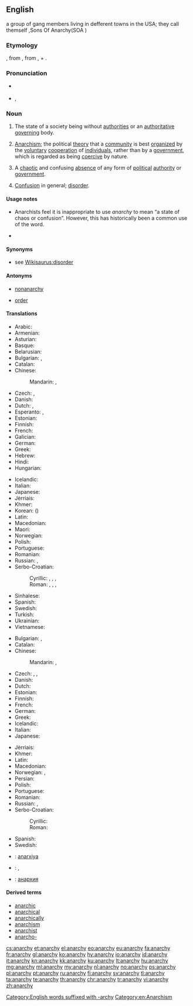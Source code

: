 ==English==a group of gang members living in defferent towns in the USA; they call themself ,Sons Of Anarchy(SOA )
{{wikipedia}}

===Etymology===
{{etyl|NL.|en}} {{term|anarchia|lang=la}}, from {{etyl|grc|en}} {{term|lang=grc|ἀναρχία|tr=anarkhiā}}, from {{term|ἀν-|lang=grc|tr=an-||not}}, + {{term|lang=grc|ἀρχή|tr=arkhē||power, authority}}.

===Pronunciation===
* {{a|UK}} {{IPA|/ˈænəki/}}
* {{a|US}} {{enPR|ănʹär-kē}}, {{IPA|/ˈænɑɹki/}}

===Noun===
{{en-noun|~|anarchies}}

# {{context|uncountable|lang=en}} The state of a society being without [[authorities]] or an [[authoritative]] [[govern]]ing body.
# {{context|uncountable|lang=en}} [[anarchism|Anarchism]]; the political [[theory]] that a [[community]] is best [[organize|organized]] by the [[voluntary]] [[cooperation]] of [[individual]]s, rather than by a [[government]], which is regarded as being [[coercive]] by nature.
# {{context|countable|lang=en}} A [[chaotic]] and confusing [[absence]] of any form of [[political]] [[authority]] or [[government]].
# [[confusion|Confusion]] in general; [[disorder]].

====Usage notes====
* {{sense|confusion or misunderstanding in general}} Anarchists feel it is inappropriate to use ''anarchy'' to mean “a state of chaos or confusion”. However, this has historically been a common use of the word.

* {{seeCites}}

====Synonyms====
* see [[Wikisaurus:disorder]]

====Antonyms====
* {{sense|all senses}} [[nonanarchy]] {{qualifier|rare}}
* {{sense|disorder}} [[order]]

====Translations====
{{trans-top|absence of any form of political authority or government}}
* Arabic: {{t|ar|فوضى|f|tr=fawDaa|sc=Arab}}
* Armenian: {{t|hy|անիշխանություն|tr=anišxanutʻyun}}
* Asturian: {{t|ast|anarquía|f}}
* Basque: {{t|eu|anarkia}}
* Belarusian: {{t|be|анархія|f|tr=anárxija|sc=Cyrl}}
* Bulgarian: {{t+|bg|анархия|f|tr=anárhija|sc=Cyrl}}, {{t+|bg|безвластие|n|tr=bezvlástie|sc=Cyrl}}
* Catalan: {{t|ca|anarquia|f}}
* Chinese:
*: Mandarin: {{t|cmn|無政府狀態|sc=Hani}}, {{t|cmn|无政府状态|tr=wúzhèngfǔ zhuàngtài|sc=Hani}}
* Czech: {{t+|cs|anarchie|f}}, {{t|cs|bezvládí|n}}
* Danish: {{t+|da|anarki|n}}
* Dutch: {{t+|nl|anarchie|f}}, {{t|nl|regeringsloosheid|f}}
* Esperanto: {{t|eo|anarkio}}, {{t|eo|anarĥio}}
* Estonian: {{t|et|anarhia}}
* Finnish: {{t+|fi|anarkia}}
* French: {{t+|fr|anarchie|f}}
* Galician: {{t+|gl|anarquía|f}}
* German: {{t+|de|Anarchie|f}}
* Greek: {{t+|el|αναρχία|f|tr=anarchía}}
* Hebrew: {{t+|he|אנרכיה|f|tr=anárkhia|sc=Hebr}}
* Hindi: {{t|hi|अराजकता|tr=arājakatā|sc=Deva}}
* Hungarian: {{t+|hu|anarchia}}
{{trans-mid}}
* Icelandic: {{t+|is|stjórnleysi|n}}
* Italian: {{t+|it|anarchia|f}}
* Japanese: {{t|ja|無政府状態|tr=むせいふじょうたい, museifu jōtai|sc=Jpan}}
* Jèrriais: {{t|roa-jer|anarchie|f}}
* Khmer: {{t+|km|អនាធិបតេយ្យ|sc=Khmr|tr=a’naatʰippa’tay}}
* Korean: {{t|ko|무정부 상태|tr=mujeongbu sangtae|sc=Kore}} ({{t|ko|無政府狀態|sc=Kore}})
* Latin: {{t|la|anarchia|f}}
* Macedonian: {{t|mk|анархија|f|tr=anárhija|sc=Cyrl}}
* Maori: {{t|mi|turekoretanga}}
* Norwegian: {{t+|no|anarki|n}}
* Polish: {{t+|pl|anarchia}}
* Portuguese: {{t+|pt|anarquia|f}}
* Romanian: {{t+|ro|anarhie}}
* Russian: {{t+|ru|анархия|f|tr=anárxija}}, {{t+|ru|безвластие|n|tr=bezvlástije|sc=Cyrl}}
* Serbo-Croatian:
*: Cyrillic: {{t|sh|анархија|f}}, {{t|sh|бесправље|n}}, {{t|sh|безакоње|n}}, {{t|sh|безвлашће|n}}
*: Roman: {{t|sh|anarhija|f}}, {{t|sh|bespravlje|n}}, {{t|sh|bezakonje|n}}, {{t|sh|bezvlašće|n}}
* Sinhalese: {{t|si|අරාජික|sc=Sinh}}
* Spanish: {{t+|es|anarquía|f}}
* Swedish: {{t+|sv|anarki|c}}
* Turkish: {{t+|tr|anarşi}}
* Ukrainian: {{t+|uk|анархія|f|tr=anárxija|sc=Cyrl}}
* Vietnamese: {{t|vi|tình trạng vô chính phủ}}
{{trans-bottom}}

{{trans-top|political disorder and confusion}}
* Bulgarian: {{t+|bg|анархия|f|tr=anárhija|sc=Cyrl}}, {{t+|bg|безредие|n|tr=bezrédie|sc=Cyrl}}
* Catalan: {{t|ca|anarquia|f}}
* Chinese:
*: Mandarin: {{t|cmn|無政府狀態|sc=Hani}}, {{t|cmn|无政府状态|tr=wúzhèngfǔ zhuàngtài|sc=Hani}}
* Czech: {{t+|cs|anarchie|f}}, {{t|cs|bezvládí|n}}, {{t|cs|zmatek|m}}
* Danish: {{t+|da|anarki|n}}
* Dutch: {{t+|nl|anarchie|f}}
* Estonian: {{t|et|anarhia}}
* Finnish: {{t+|fi|anarkia}}
* French: {{t+|fr|anarchie|f}}
* German: {{t+|de|Anarchie|f}}
* Greek: {{t+|el|αναρχία|f|tr=anarchía}}
* Icelandic: {{t+|is|stjórnleysi|n}}
* Italian: {{t+|it|anarchia|f}}
* Japanese: {{t|ja|跳梁跋扈|sc=Jpan|tr=chōryōbakko}}
{{trans-mid}}
* Jèrriais: {{t|roa-jer|anarchie|f}}
* Khmer: {{t+|km|អនាធិបតេយ្យ|sc=Khmr|tr=a’naatʰippa’tay}}
* Latin: {{t|la|anarchia|f}}
* Macedonian: {{t|mk|анархија|f}}
* Norwegian: {{t+|no|anarki|n}}, {{t|no|vanstyre|n}}
* Persian: {{t+|fa|هرج و مرج}}
* Polish: {{t+|pl|anarchia}}
* Portuguese: {{t+|pt|anarquia|f}}
* Romanian: {{t+|ro|anarhie}}
* Russian: {{t+|ru|анархия|f|tr=anárxija}}, {{t+|ru|безвластие|n|tr=bezvlástije|sc=Cyrl}}
* Serbo-Croatian:
*: Cyrillic: {{t|sh|анархија|f}}
*: Roman: {{t|sh|anarhija|f}}
* Spanish: {{t+|es|anarquía|f}}
* Swedish: {{t+|sv|anarki|c}}
{{trans-bottom}}

{{checktrans-top}}
* {{ttbc|az}}: [[anarxiya]]
* {{ttbc|eo}}: {{t|eo|anarkio}}, {{t|eo|anarĥio}}
{{trans-mid}}
* {{ttbc|ky}}: [[анархия]]
{{trans-bottom}}

====Derived terms====
* [[anarchic]]
* [[anarchical]]
* [[anarchically]]
* [[anarchism]]
* [[anarchist]]
* [[anarcho-]]

[[Category:English words suffixed with -archy]]
[[Category:en:Anarchism]]

[[cs:anarchy]]
[[et:anarchy]]
[[el:anarchy]]
[[eo:anarchy]]
[[eu:anarchy]]
[[fa:anarchy]]
[[fr:anarchy]]
[[gl:anarchy]]
[[ko:anarchy]]
[[hy:anarchy]]
[[io:anarchy]]
[[id:anarchy]]
[[it:anarchy]]
[[kn:anarchy]]
[[kk:anarchy]]
[[ku:anarchy]]
[[lt:anarchy]]
[[hu:anarchy]]
[[mg:anarchy]]
[[ml:anarchy]]
[[my:anarchy]]
[[nl:anarchy]]
[[no:anarchy]]
[[ps:anarchy]]
[[pl:anarchy]]
[[pt:anarchy]]
[[ru:anarchy]]
[[fi:anarchy]]
[[sv:anarchy]]
[[tl:anarchy]]
[[ta:anarchy]]
[[te:anarchy]]
[[th:anarchy]]
[[chr:anarchy]]
[[tr:anarchy]]
[[vi:anarchy]]
[[zh:anarchy]]
